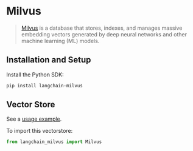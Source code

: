 # Milvus

>[Milvus](https://milvus.io/docs/overview.md) is a database that stores, indexes, and manages
> massive embedding vectors generated by deep neural networks and other machine learning (ML) models.


## Installation and Setup

Install the Python SDK:

```bash
pip install langchain-milvus
```

## Vector Store

See a [usage example](/docs/integrations/vectorstores/milvus).

To import this vectorstore:
```python
from langchain_milvus import Milvus
```

